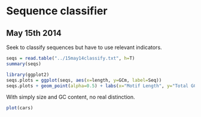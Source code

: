 # Sequence classifier #

## May 15th 2014 ##
Seek to classify sequences but have to use relevant indicators.
```r
seqs = read.table("../15may14classify.txt", h=T)
summary(seqs)

library(ggplot2)
seqs.plots = ggplot(seqs, aes(x=length, y=GCm, label=Seq))
seqs.plots + geom_point(alpha=0.5) + labs(x="Motif Length", y="Total GC Content")
```
With simply size and GC content, no real distinction.

```r
plot(cars)
```

